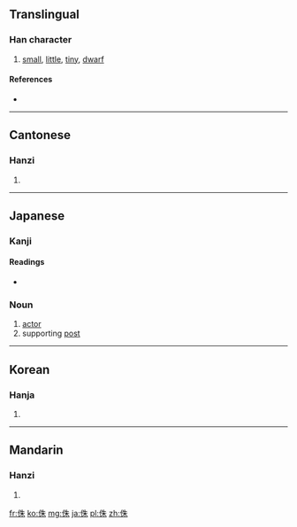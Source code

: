 ==Translingual==

===Han character===
{{Han char|rn=9|rad=人|as=06|sn=8|four=2529<sub>0</sub>|canj=人竹十木 (OHJD)}}

# [[small]], [[little]], [[tiny]], [[dwarf]]

====References====
* {{Han ref|kx=0102.030|dkj=00592|dj=0216.030|hdz=10148.090|uh=4F8F|ud=20367|bh=A8DC|bd=43228}}

----

==Cantonese==

===Hanzi===
{{yue-hanzi|jyut=|y=jyu1}}

# {{defn|lang=yue|sort=人06}}

----

==Japanese==

===Kanji===
{{ja-kanji|grade=|rs=人06}}

====Readings====
* {{ja-readings|on=[[しゅ]] (shu), [[ちゅ]] (chu)|kun=[[みじかい]] (mijikai), [[あざむく]] (azamuku)}}

===Noun===
{{ja-noun|k|hira=しゅ|rom=shu}}

# [[actor]]
# supporting [[post]]

----

==Korean==

===Hanja===
{{ko-hanja|hangeul=주|rv=ju|mr=chu}}

# {{defn|lang=ko|sort=人06}}

----

==Mandarin==

===Hanzi===
{{cmn-hanzi|pin=[[dòng]] ([[dong4]]), [[tǒng]] ([[tong3]]), [[zhū]] ([[zhu1]])|wg=tung<sup>4</sup>, t'ung<sup>3</sup>, chu<sup>1</sup>}}

# {{defn|lang=cmn|sort=人06}}

[[fr:侏]]
[[ko:侏]]
[[mg:侏]]
[[ja:侏]]
[[pl:侏]]
[[zh:侏]]